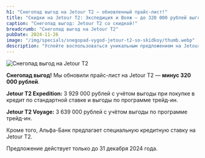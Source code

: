 ```yaml
---
h1: "Снегопад выгод на Jetour T2 — обновленный прайс-лист!"
title: "Скидки на Jetour T2: Экспедиция и Вояж — до 320 000 рублей выгоды!"
caption: "Снегопад выгод: Jetour T2 со скидкой!"
breadcrumb: "Снегопад выгод на Jetour T2"
pubDate: 2024-11-26
image: "/img/specials/snegopad-vygod-jetour-t2-so-skidkoy/thumb.webp"
description: "Успейте воспользоваться уникальным предложением на Jetour T2! Обновленный прайс-лист с выгодой до 320 000 рублей. Специальные условия кредитования от Альфа-Банка. Акция действует до 31 декабря 2024 года."
---
```



<picture>
	<source media="(min-width: 1280px)" srcset="/img/specials/snegopad-vygod-jetour-t2-so-skidkoy/jetour-T2-winter-1920x1080.webp" />
	<source media="(min-width: 768px)" srcset="/img/specials/snegopad-vygod-jetour-t2-so-skidkoy/jetour-T2-winter-1080x1080.webp" />
	<source media="(min-width: 320px)" srcset="/img/specials/snegopad-vygod-jetour-t2-so-skidkoy/jetour-T2-winter-1080x1080.webp" />
	<img src="/img/specials/snegopad-vygod-jetour-t2-so-skidkoy/thumb.webp" class="w-full mb-10" alt="Снегопад выгод на Jetour T2" />
</picture>

**Снегопад выгод!** Мы обновили прайс-лист на Jetour T2 — **минус 320 000 рублей**.

**Jetour T2 Expedition:** 3 929 000 рублей с учётом выгоды при покупке в кредит по стандартной ставке и выгоды по программе трейд-ин.

**Jetour T2 Voyage:** 3 639 000 рублей с учётом выгоды по программе трейд-ин.

Кроме того, Альфа-Банк предлагает специальную кредитную ставку на Jetour T2.

Предложение действует только до 31 декабря 2024 года.

<SpecialSalonsInfo dataFormName="Узнать подробнее. Снегопад выгод на Jetour T2" />